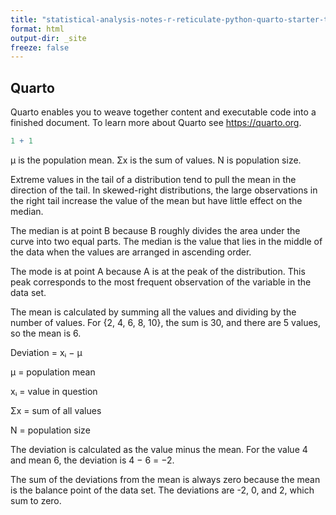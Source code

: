 ```yaml
---
title: "statistical-analysis-notes-r-reticulate-python-quarto-starter-template"
format: html
output-dir: _site
freeze: false
---
```


## Quarto

Quarto enables you to weave together content and executable code into a finished document. To learn more about Quarto see <https://quarto.org>.

```r
1 + 1
```

μ is the population mean. Σx is the sum of values. N is population size.

Extreme values in the tail of a distribution tend to pull the mean in the direction of the tail.
In skewed-right distributions, the large observations in the right tail increase the value of the mean but have little effect on the median.

The median is at point B because B roughly divides the area under the curve into two equal parts. The median is the value that lies in the middle of the data when the values are arranged in ascending order.

The mode is at point A because A is at the peak of the distribution. This peak corresponds to the most frequent observation of the variable in the data set.

The mean is calculated by summing all the values and dividing by the number of values. For {2, 4, 6, 8, 10}, the sum is 30, and there are 5 values, so the mean is 6.

Deviation = xᵢ − μ

μ = population mean

xᵢ = value in question

Σx = sum of all values

N = population size

The deviation is calculated as the value minus the mean. For the value 4 and mean 6, the deviation is 4 − 6 = −2.

The sum of the deviations from the mean is always zero because the mean is the balance point of the data set. The deviations are -2, 0, and 2, which sum to zero.
